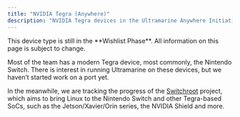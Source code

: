 ```yaml
---
title: "NVIDIA Tegra (Anywhere)"
description: "NVIDIA Tegra devices in the Ultramarine Anywhere Initiative"
---
```



<Alert type="info">
  This device type is still in the **Wishlist Phase**. All information on this
  page is subject to change.
</Alert>

Most of the team has a modern Tegra device, most commonly, the Nintendo Switch.
There is interest in running Ultramarine on these devices, but we haven’t started work on a port yet.

In the meanwhile, we are tracking the progress of the [Switchroot](https://switchroot.org/) project, which aims to bring Linux to the Nintendo Switch and
other Tegra-based SoCs, such as the Jetson/Xavier/Orin series, the NVIDIA Shield and more.
